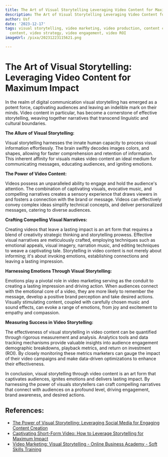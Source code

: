 ```yaml
---
title: The Art of Visual Storytelling Leveraging Video Content for Maximum Impact
description: The Art of Visual Storytelling Leveraging Video Content for Maximum Impact
author: Usf
date: '2023-12-17'
tags: visual storytelling, video marketing, video production, content creation, video
  content, video strategy, video engagement, video ROI
imageUrl: /pixa/20231223115621.png

---
```

# The Art of  Visual Storytelling: Leveraging Video Content for Maximum  Impact

In the realm of digital communication visual storytelling has emerged as a potent  force, captivating audiences  and leaving an indelible mark on their minds. Video content in particular, has become a cornerstone of effective storytelling,  weaving together narratives that transcend linguistic and cultural boundaries.

**The Allure of Visual  Storytelling:**

Visual storytelling  harnesses the innate human capacity to process  visual information effortlessly. The  brain swiftly decodes  images colors, and shapes, allowing  for faster comprehension and retention of information. This inherent affinity for visuals makes video content  an ideal medium for communicating messages, educating audiences, and igniting  emotions.

**The Power of Video  Content:**

Videos possess an unparalleled ability to engage  and hold the audience's attention. The combination of  captivating visuals, evocative music, and compelling narratives creates a sensory experience that draws viewers in and fosters a connection with the brand or message. Videos can  effectively convey complex ideas simplify technical concepts, and deliver personalized messages, catering to diverse audiences.

**Crafting Compelling Visual Narratives:**

Creating videos that leave a lasting impact is an art form that requires a blend  of creativity strategic  thinking  and storytelling prowess. Effective visual narratives are meticulously crafted, employing techniques such as  emotional appeals, visual imagery,  narration music, and editing techniques to weave a captivating tale. Storytelling in video content is not merely about informing;  it's about invoking emotions, establishing connections and leaving a lasting impression.

**Harnessing Emotions  Through Visual Storytelling:**

Emotions play a pivotal role  in video marketing serving as the conduit to creating a  lasting impression and driving action. When audiences connect with the emotional core of a video, they are more likely to remember the message, develop a  positive brand perception and take desired actions. Visually stimulating content, coupled with carefully chosen music  and  sound effects, can evoke a range of emotions, from joy and excitement to empathy and compassion.

**Measuring  Success in Video Storytelling:**

The effectiveness of visual storytelling in video content  can be quantified through rigorous measurement and analysis. Analytics tools and data tracking mechanisms  provide valuable  insights into audience  engagement demographic  breakdowns, playback metrics, and return on investment (ROI). By closely monitoring these metrics marketers can  gauge the impact of their video campaigns and make data-driven optimizations to enhance their effectiveness.

In conclusion, visual storytelling through video content is an art form that captivates  audiences, ignites emotions and delivers lasting impact. By harnessing the power of visuals  storytellers can craft  compelling narratives that connect with  audiences on a profound level, driving engagement, brand  awareness, and desired actions.

## References:
- [The Power of Visual Storytelling: Leveraging Social Media for Engaging Content Creation](https://www.linkedin.com/pulse/power-visual-storytelling-leveraging-social-media-bryan-marroquin)
- [Captivating Short-Form Video: How to Leverage Storytelling for Maximum Impact](https://digitalfilmmaker.net/captivating-short-form-video-how-to-leverage-storytelling-for-maximum-impact/)
- [Video Marketing: Visual Storytelling - Online Business Academy - Soft Skills Training](https://esoftskills.com/dm/video-marketing-visual-storytelling/)
